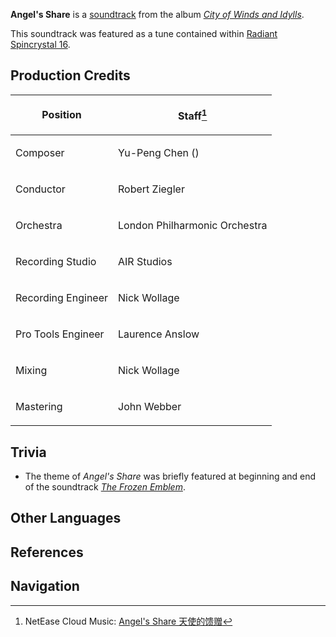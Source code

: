 {{About|the soundtrack|the location|Angel's Share}}
{{Soundtrack Infobox
|title          = Angel's Share
|image          = City of Winds and Idylls.png
|album          = City of Winds and Idylls
|disc           = 1
|number         = 11
|featured       = GENSHIN CONCERT 2021 "Melodies of an Endless Journey" (CD)
|featured2      =
|featured3      =
|featured_disc  = A
|featured_disc2 =
|featured_disc3 =
|youtube_id     = AALrH26HAmw
|youtube_time   = 815
|spotify_id     = 0MFky4zpOENxfUb35EK6rx
|played_in      = Interior
|during         = [[Angel's Share]]
|domain         =
|previous       = Knights of Favonius (Soundtrack)
|next           = Silhouette and Silk Steps
}}
'''Angel's Share''' is a [[soundtrack]] from the album ''[[City of Winds and Idylls]]''.

This soundtrack was featured as a tune contained within [[Radiant Spincrystal 16]].

==Production Credits==
{| class="wikitable" style="text-align:left; height:0.5em"
! Position
! Staff<ref>NetEase Cloud Music: [https://music.163.com/#/song?id=1481392263 Angel's Share 天使的馈赠]</ref>
|-
! Composer
| Yu-Peng Chen ({{Lang|zh=陈致逸|mini=1}})
|-
! Conductor
| Robert Ziegler
|-
! Orchestra
| London Philharmonic Orchestra
|-
! Recording Studio
| AIR Studios
|-
! Recording Engineer
| Nick Wollage
|-
! Pro Tools Engineer
| Laurence Anslow
|-
! Mixing
| Nick Wollage
|-
! Mastering
| John Webber
|}

==Trivia==
* The theme of ''Angel's Share'' was briefly featured at beginning and end of the soundtrack ''[[The Frozen Emblem]]''.

==Other Languages==
{{Other Languages|default_hidden = 1
|en      = Angel's Share
|zhs     = 天使的馈赠
|zhs_rm  = Tiānshǐ de Kuìzèng
|zht     = 天使的饋贈
|zht_rm  = Tiānshǐ de Kuìzèng
|ja      = エンジェルズシェア
|ja_rm   = Enjeruzu Shea
|ko      = {{tt|천사|天使}}의 몫
|ko_rm   = Cheonsa-ui Mok
|vi      = Quà {{tt|Tặng|贈}} Của {{tt|Thiên Sứ|天使}}
|vi_note = Radiant Spincrystal's name
}}

==References==
{{Reflist}}

==Navigation==
{{Soundtrack Navbox|City of Winds and Idylls}}